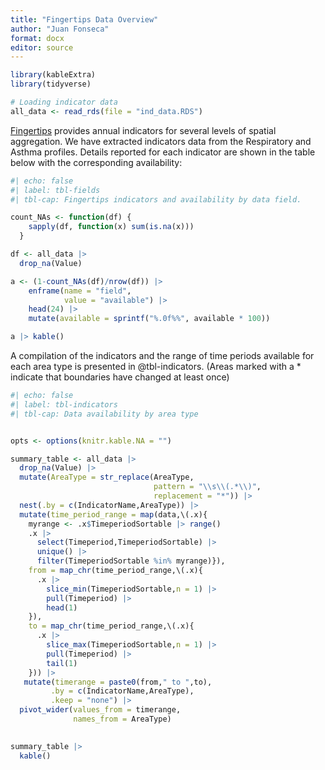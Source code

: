 ```yaml
---
title: "Fingertips Data Overview"
author: "Juan Fonseca"
format: docx
editor: source
---
```


```r
library(kableExtra)
library(tidyverse)

# Loading indicator data
all_data <- read_rds(file = "ind_data.RDS")


```

[Fingertips](https://fingertips.phe.org.uk/) provides annual indicators for several levels of spatial aggregation. We have extracted indicators data from the Respiratory and Asthma profiles. Details reported for each indicator are shown in the table below with the corresponding availability:

```r
#| echo: false
#| label: tbl-fields
#| tbl-cap: Fingertips indicators and availability by data field.

count_NAs <- function(df) {
    sapply(df, function(x) sum(is.na(x)))
  }

df <- all_data |> 
  drop_na(Value) 

a <- (1-count_NAs(df)/nrow(df)) |>
    enframe(name = "field",
            value = "available") |>
    head(24) |> 
    mutate(available = sprintf("%.0f%%", available * 100))

a |> kable()
```

A compilation of the indicators and the range of time periods available for each area type is presented in @tbl-indicators. (Areas marked with a * indicate that boundaries have changed at least once)


::: landscape
```r
#| echo: false
#| label: tbl-indicators
#| tbl-cap: Data availability by area type 


opts <- options(knitr.kable.NA = "")

summary_table <- all_data |>
  drop_na(Value) |> 
  mutate(AreaType = str_replace(AreaType,
                                pattern = "\\s\\(.*\\)",
                                replacement = "*")) |>
  nest(.by = c(IndicatorName,AreaType)) |> 
  mutate(time_period_range = map(data,\(.x){
    myrange <- .x$TimeperiodSortable |> range()
    .x |>
      select(Timeperiod,TimeperiodSortable) |> 
      unique() |> 
      filter(TimeperiodSortable %in% myrange)}),
    from = map_chr(time_period_range,\(.x){
      .x |>
        slice_min(TimeperiodSortable,n = 1) |> 
        pull(Timeperiod) |> 
        head(1)
    }),
    to = map_chr(time_period_range,\(.x){
      .x |>
        slice_max(TimeperiodSortable,n = 1) |> 
        pull(Timeperiod) |> 
        tail(1)
    })) |> 
   mutate(timerange = paste0(from," to ",to),
         .by = c(IndicatorName,AreaType),
         .keep = "none") |> 
  pivot_wider(values_from = timerange,
              names_from = AreaType)
  

summary_table |> 
  kable()
```
:::
